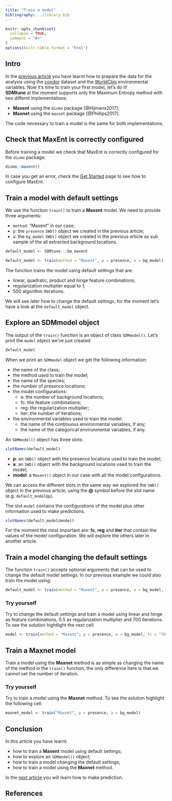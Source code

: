 ```yaml
---
title: "Train a model"
bibliography: ../library.bib
---
```


```r
knitr::opts_chunk$set(
  collapse = TRUE,
  comment = "#>"
)
options(knitr.table.format = "html")
```

## Intro

In the [previous article](./prepare_data.html) you have learnt how to prepare the data for the analysis using the [condor](../../reference/condor.html) dataset and the [WorldClim](http://www.worldclim.org/) environmental variables. Now it's time to train your first model, let's do it!  
**SDMtune** at the moment supports only the Maximum Entropy method with two differnt implementations:

* **Maxent** using the `dismo` package [@Hijmans2017];
* **Maxnet** using the `maxnet` package [@Phillips2017].

The code necessary to train a model is the same for both implementations.

## Check that MaxEnt is correctly configured

Before training a model we check that MaxEnt is correctly configured for the `dismo` package:
```r
dismo::maxent()
```

In case you get an error, check the [Get Started](../SDMtune.html) page to see how to configure MaxEnt.

## Train a model with default settings

We use the function `train()` to train a **Maxent** model. We need to provide three arguments:

* `method`: "Maxent" in our case;
* `p`: the `presence` `SWD()` object we created in the previous article;
* `a`: the `bg_model` `SWD()` object we created in the previous article as sub sample of the all extracted background locations.

```r
default_model <- SDMtune:::bm_maxent
```
```r
default_model <- train(method = "Maxent", p = presence, a = bg_model)
```

The function trains the model using default settings that are:

* linear, quadratic, product and hinge feature combinations;
* regularization multiplier equal to 1;
* 500 algorithm iterations.

We will see later how to change the default settings, for the moment let's have a look at the `default_model` object.

## Explore an SDMmodel object

The output of the `train()` function is an object of class `SDMmodel()`. Let's print the `model` object we've just created:
```r
default_model
```

When we print an `SDMmodel` object we get the following information:

* the name of the class;
* the method used to train the model;
* the name of the species;
* the number of presence locations;
* the model configurations:
    + a: the number of background locations;
    + fc: the feature combinations;
    + reg: the regularization multiplier;
    + iter: the number of iterations;
* the environmental variables used to train the model:
    + the name of the continuous environmental variables, if any;
    + the name of the categorical environmental variables, if any.
    
An `SDMmodel()` object has three slots:

```r
slotNames(default_model)
```

* **p**: an `SWD()` object with the presence locations used to train the model;
* **a**: an `SWD()` object with the background locations used to train the model;
* **model**: a `Maxent()` object in our case with all the model configurations.

We can access the different slots in the same way we explored the `SWD()` object in the previous article, using the **\@** symbol before the slot name (e.g. `default_model@p`).

The slot `model` contains the configurations of the model plus other information used to make predictions.

```r
slotNames(default_model@model)
```

For the moment the most important are: **fc**, **reg** and **iter** that contain the values of the model configuration. We will explore the others later in another article.

## Train a model changing the default settings

The function `train()` accepts optional arguments that can be used to change the default model settings. In our previous example we could also train the model using:

```r
default_model <- train(method = "Maxent", p = presence, a = bg_model, fc = "lqph", reg = 1, iter = 500)
```

### Try yourself
Try to change the default settings  and train a model using linear and hinge as feature combinations, 0.5 as regularization multiplier and 700 iterations. To see the solution hightlight the next cell:

```r
model <- train(method = "Maxent", p = presence, a = bg_model, fc = "lh", reg = 0.5, iter = 700)
```

## Train a Maxnet model

Train a model using the **Maxnet** method is as simple as changing the name of the method in the `train()` function, the only difference here is that we cannot set the number of iteration.

### Try yourself

Try to train a model using the **Maxnet** method. To see the solution highlight the following cell:

```r
maxnet_model <- train("Maxnet", p = presence, a = bg_model)
```

## Conclusion

In this article you have learnt:

* how to train a **Maxent** model using default settings;
* how to explore an `SDMmodel()` object;
* how to train a model changing the default settings;
* how to train a model using the **Maxnet** method.

In the [next article](./make_predictions.html) you will learn how to make prediction.

## References

